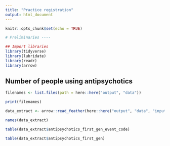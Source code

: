 ```yaml
---
title: "Practice registration"
output: html_document
---
```


```r
knitr::opts_chunk$set(echo = TRUE)
```

```r
# Preliminaries ----

## Import libraries
library(tidyverse)
library(lubridate)
library(readr)
library(arrow)

```


## Number of people using antipsychotics
```r
filenames <- list.files(path = here::here("output", "data"))

print(filenames)

data_extract <- arrow::read_feather(here::here("output", "data", "input_ld_2019-01-01.feather"))

names(data_extract)

table(data_extract$antipsychotics_first_gen_event_code)

table(data_extract$antipsychotics_first_gen)
```
